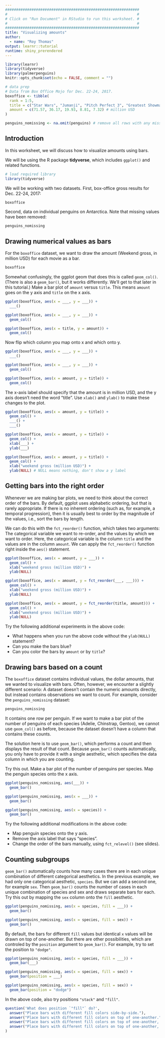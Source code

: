 ```yaml
---
#############################################################
#                                                           #
# Click on "Run Document" in RStudio to run this worksheet. #
#                                                           #
#############################################################
title: "Visualizing amounts"
author:
  - name: "Roy Thomas"
output: learnr::tutorial
runtime: shiny_prerendered
---
```


```r
library(learnr)
library(tidyverse)
library(palmerpenguins)
knitr::opts_chunk$set(echo = FALSE, comment = "")

# data prep
# Data from Box Office Mojo for Dec. 22-24, 2017. 
boxoffice <- tibble(
  rank = 1:5,
  title = c("Star Wars", "Jumanji", "Pitch Perfect 3", "Greatest Showman", "Ferdinand"),
  amount = c(71.57, 36.17, 19.93, 8.81, 7.32) # million USD
)

penguins_nomissing <- na.omit(penguins) # remove all rows with any missing values
```

## Introduction

In this worksheet, we will discuss how to visualize amounts using bars.

We will be using the R package **tidyverse**, which includes `ggplot()` and related functions.

```r
# load required library
library(tidyverse)
```

We will be working with two datasets. First, box-office gross results for Dec. 22-24, 2017:
```r
boxoffice
```

Second, data on individual penguins on Antarctica. Note that missing values have been removed:
```r
penguins_nomissing
```


## Drawing numerical values as bars

For the `boxoffice` dataset, we want to draw the amount (Weekend gross, in million USD) for each movie as a bar.

```r
boxoffice
```

Somewhat confusingly, the ggplot geom that does this is called `geom_col()`. (There is also a `geom_bar()`, but it works differently. We'll get to that later in this tutorial.) Make a bar plot of `amount` versus `title`. This means `amount` goes on the y axis and `title` on the x axis.

```r
ggplot(boxoffice, aes(x = ___, y = ___)) +
  ___()
```

```r
ggplot(boxoffice, aes(x = ___, y = ___)) +
  geom_col()
```

```r
ggplot(boxoffice, aes(x = title, y = amount)) +
  geom_col()
```

Now flip which column you map onto x and which onto y.

```r
ggplot(boxoffice, aes(x = ___, y = ___)) +
  ___()
```

```r
ggplot(boxoffice, aes(x = ___, y = ___)) +
  geom_col()
```

```r
ggplot(boxoffice, aes(x = amount, y = title)) +
  geom_col()
```

The x-axis label should specify that the amount is in million USD, and the y axis doesn't need the word "title". Use `xlab()` and `ylab()` to make these changes to the plot.

```r
ggplot(boxoffice, aes(x = amount, y = title)) +
  geom_col() +
  ___() +
  ___()
```

```r
ggplot(boxoffice, aes(x = amount, y = title)) +
  geom_col() +
  xlab(___) +
  ylab(___)
```

```r
ggplot(boxoffice, aes(x = amount, y = title)) +
  geom_col() +
  xlab("weekend gross (million USD)") +
  ylab(NULL) # NULL means nothing, don't show a y label
```

## Getting bars into the right order

Whenever we are making bar plots, we need to think about the correct order of the bars. By default, ggplot uses alphabetic ordering, but that is rarely appropriate. If there is no inherent ordering (such as, for example, a temporal progression), then it is usually best to order by the magnitude of the values, i.e., sort the bars by length.

We can do this with the `fct_reorder()` function, which takes two arguments: The categorical variable we want to re-order, and the values by which we want to order. Here, the categorical variable is the column `title` and the values are in the column `amount`. We can apply the `fct_reorder()` function right inside the `aes()` statement.

```r
ggplot(boxoffice, aes(x = amount, y = ___)) +
  geom_col() +
  xlab("weekend gross (million USD)") +
  ylab(NULL)
```

```r
ggplot(boxoffice, aes(x = amount, y = fct_reorder(___, ___))) +
  geom_col() +
  xlab("weekend gross (million USD)") +
  ylab(NULL)
```

```r
ggplot(boxoffice, aes(x = amount, y = fct_reorder(title, amount))) +
  geom_col() +
  xlab("weekend gross (million USD)") +
  ylab(NULL)
```

Try the following additional experiments in the above code:

- What happens when you run the above code without the `ylab(NULL)` statement?
- Can you make the bars blue?
- Can you color the bars by `amount` or by `title`?


## Drawing bars based on a count

The `boxoffice` dataset contains individual values, the dollar amounts, that we wanted to visualize with bars. Often, however, we encounter a slightly different scenario: A dataset doesn't contain the numeric amounts directly, but instead contains observations we want to count. For example, consider the `penguins_nomissing` dataset:

```r
penguins_nomissing
```

It contains one row per penguin. If we want to make a bar plot of the number of penguins of each species (Adelie, Chinstrap, Gentoo), we cannot use `geom_col()` as before, because the dataset doesn't have a column that contains these counts.

The solution here is to use `geom_bar()`, which performs a count and then displays the result of that count. Because `geom_bar()` counts automatically, you only have to provide it with a single aesthetic, which specifies the data column in which you are counting.

Try this out. Make a bar plot of the number of penguins per species. Map the penguin species onto the x axis.

```r
ggplot(penguins_nomissing, aes(___)) +
  geom_bar()
```

```r
ggplot(penguins_nomissing, aes(x = ___)) +
  geom_bar()
```

```r
ggplot(penguins_nomissing, aes(x = species)) +
  geom_bar()
```

Try the following additional modifications in the above code:

- Map penguin species onto the y axis.
- Remove the axis label that says "species".
- Change the order of the bars manually, using `fct_relevel()` (see slides).


## Counting subgroups

`geom_bar()` automatically counts how many cases there are in each unique combination of different categorical aesthetics. In the previous example, we had only one categorical aesthetic, `species`. But we can add a second one, for example `sex`. Then `geom_bar()` counts the number of cases in each unique combination of species and sex and draws separate bars for each. Try this out by mapping the `sex` column onto the `fill` aesthetic.

```r
ggplot(penguins_nomissing, aes(x = species, fill = ___)) +
  geom_bar()
```

```r
ggplot(penguins_nomissing, aes(x = species, fill = sex)) +
  geom_bar()
```

By default, the bars for different `fill` values but identical `x` values will be drawn on top of one-another. But there are other possibilities, which are controled by the `position` argument to `geom_bar()`. For example, try to set the position to `"dodge"`.

```r
ggplot(penguins_nomissing, aes(x = species, fill = ___)) +
  geom_bar(___)
```

```r
ggplot(penguins_nomissing, aes(x = species, fill = sex)) +
  geom_bar(position = ___)
```

```r
ggplot(penguins_nomissing, aes(x = species, fill = sex)) +
  geom_bar(position = "dodge")
```

In the above code, also try positions `"stack"` and `"fill"`.

```r
question('What does position `"fill"` do?',
  answer("Place bars with different fill colors side-by-side."),
  answer("Place bars with different fill colors on top of one-another."),
  answer("Place bars with different fill colors on top of one-another, and normalize the height of each compound bar to 1.", correct = TRUE),
  answer("Place bars with different fill colors on top of one-another, and normalize the sum over all bars to 1.")
)
```